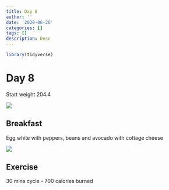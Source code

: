 ```yaml
---
title: Day 8
author: ''
date: '2020-06-26'
categories: []
tags: []
description: Desc
---
```


```r
library(tidyverse)

```

# Day 8

Start weight 204.4

![](/img/wt8.jpg)

## Breakfast

Egg white with peppers, beans and avocado with cottage cheese

![](/img/breakfast8_1.jpg)

## Exercise

30 mins cycle - 700 calories burned


